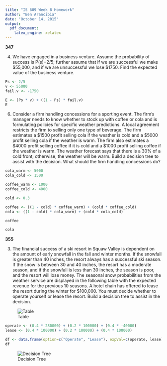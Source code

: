 ```yaml
---
title: "IS 609 Week 8 Homework"
author: "Ben Arancibia"
date: "October 14, 2015"
output:
  pdf_document:
    latex_engine: xelatex
---
```


__347__

4) We have engaged in a business venture. Assume the probability of success is P(s)=2/5; further assume that if we are successful we make $55,000, and if we are unsuccessful we lose $1750. Find the expected value of the business venture.

```r
Ps <- 2/5
v <- 55000
fail.v <- -1750

E <- (Ps * v) + ((1 - Ps) * fail.v)
E
```

6) Consider a firm handling concessions for a sporting event. The firm's manager needs to know whether to stock up with coffee or cola and is formulating policies for specific weather predictions. A local agreement restricts the firm to selling only one type of beverage. The firm estimates a $1500 profit selling cola if the weather is cold and a $5000 profit selling cola if the weather is warm. The firm also estimates a $4000 profit selling coffee if it is cold and a $1000 profit selling coffee if the weather is warm. The weather forecast says that there is a 30% of a cold front; otherwise, the weather will be warm. Build a decision tree to assist with the decision. What should the firm handling concessions do?

```r
cola_warm <- 5000
cola_cold <- 1500

coffee_warm <- 1000
coffee_cold <- 4000

cold <- 0.3

coffee <- ((1 - cold) * coffee_warm) + (cold * coffee_cold)
cola <- ((1 - cold) * cola_warm) + (cold * cola_cold)

coffee

cola
```

__355__

3) The financial success of a ski resort in Squaw Valley is dependent on the amount of early snowfall in the fall and winter months. If the snowfall is greater than 40 inches, the resort always has a successful ski season. If the snow is between 30 and 40 inches, the resort has a moderate season, and if the snowfall is less than 30 inches, the season is poor, and the resort will lose money. The seasonal snow probabilities from the weather service are displayed in the following table with the expected revenue for the previous 10 seasons. A hotel chain has offered to lease the resort during the winter for $100,000. You must decide whether to operate yourself or lease the resort. Build a decision tree to assist in the decision.

![Table](//Users/bcarancibia/CUNY_IS_609/week8/355.png)

```r
operate <- (0.4 * 280000) + (0.2 * 100000) + (0.4 * -40000)
lease <- (0.4 * 100000) + (0.2 * 100000) + (0.4 * 100000)

df <- data.frame(option=c("Operate", "Lease"), expVal=c(operate, lease))
df

```

![Decision Tree](//Users/bcarancibia/CUNY_IS_609/week8/tree.png)
